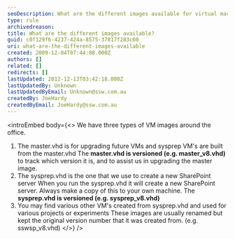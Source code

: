 ```yaml
---
seoDescription: What are the different images available for virtual machine deployment and SharePoint server setup?
type: rule
archivedreason:
title: What are the different images available?
guid: c0f129f6-4237-424a-8575-37817f283c60
uri: what-are-the-different-images-available
created: 2009-12-04T07:44:08.000Z
authors: []
related: []
redirects: []
lastUpdated: 2012-12-13T03:42:18.000Z
lastUpdatedBy: Unknown
lastUpdatedByEmail: Unknown@ssw.com.au
createdBy: JoeHardy
createdByEmail: JoeHardy@ssw.com.au
---
```


<introEmbed
  body={<>
We have three types of VM images around the office.

1. The master.vhd is for upgrading future VMs and sysprep VM's are built from the master.vhd
   The **master.vhd is versioned (e.g. master_v8.vhd)** to track which version it is, and to assist us in upgrading the master image.
2. The sysprep.vhd is the one that we use to create a new SharePoint server
   When you run the sysprep.vhd it will create a new SharePoint server. Always make a copy of this to your own machine. The **sysprep.vhd is versioned (e.g. sysprep_v8.vhd)**
3. You may find various other VM's created from sysprep.vhd and used for various projects or experiments
   These images are usually renamed but kept the original version number that it was created from. (e.g. sswsp_v8.vhd)
  </>}
/>
